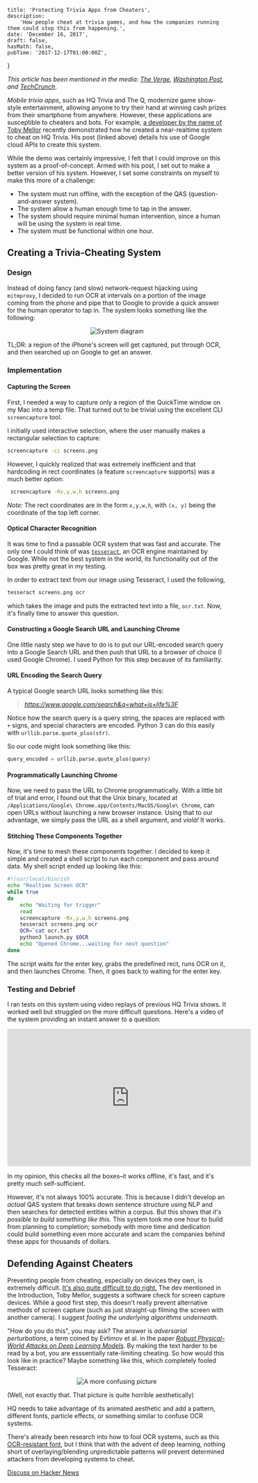 	title: 'Protecting Trivia Apps from Cheaters',
	description:
		'How people cheat at trivia games, and how the companies running them could stop this from happening.',
	date: 'December 16, 2017',
	draft: false,
	hasMath: false,
	pubTime: '2017-12-17T01:00:00Z',
}

_This article has been mentioned in the media: [The Verge](https://www.theverge.com/2017/12/25/16817502/how-to-stop-hq-cheaters), [Washington Post](https://www.washingtonpost.com/graphics/2018/business/hq-trivia/), and [TechCrunch](https://techcrunch.com/2018/03/06/hq-trivia-questions/)_.

_Mobile trivia apps_, such as HQ Trivia and The Q, modernize game show-style entertainment, allowing anyone to try their hand at winning cash prizes from their smartphone from anywhere. However, these applications are susceptible to cheaters and bots. For example, [a developer by the name of Toby Mellor](https://medium.com/@tobymellor/hq-trivia-using-bots-to-win-money-from-online-game-shows-ce2a1b11828b) recently demonstrated how he created a near-realtime system to cheat on HQ Trivia. His post (linked above) details his use of Google cloud APIs to create this system.

While the demo was certainly impressive, I felt that I could improve on this system as a proof-of-concept. Armed with his post, I set out to make a better version of his system. However, I set some constraints on myself to make this more of a challenge:

-   The system must run offline, with the exception of the QAS (question-and-answer system).
-   The system allow a human enough time to tap in the answer.
-   The system should require minimal human intervention, since a human will be using the system in real time.
-   The system must be functional within one hour.

## Creating a Trivia-Cheating System

### Design

Instead of doing fancy (and slow) network-request hijacking using `mitmproxy`, I decided to run OCR at intervals on a portion of the image coming from the phone and pipe that to Google to provide a quick answer for the human operator to tap in. The system looks something like the following:

<center>
	<img src='/static/img/trivia-diagram.svg' alt='System diagram' />
</center>

TL;DR: a region of the iPhone's screen will get captured, put through OCR, and then searched up on Google to get an answer.

### Implementation

#### Capturing the Screen

First, I needed a way to capture only a region of the QuickTime window on my Mac into a temp file. That turned out to be trivial using the excellent CLI `screencapture` tool.

I initially used interactive selection, where the user manually makes a rectangular selection to capture:

```bash
screencapture -ci screens.png
```

However, I quickly realized that was extremely inefficient and that hardcoding in rect coordinates (a feature `screencapture` supports) was a much better option:

```bash
 screencapture -Rx,y,w,h screens.png
```

_Note:_ The rect coordinates are in the form `x,y,w,h`, with `(x, y)` being the coordinate of the top left corner.

#### Optical Character Recognition

It was time to find a passable OCR system that was fast and accurate. The only one I could think of was [`tesseract`](https://github.com/tesseract-ocr/tesseract), an OCR engine maintained by Google. While not the best system in the world, its functionality out of the box was pretty great in my testing.

In order to extract text from our image using Tesseract, I used the following,

```bash
tesseract screens.png ocr
```

which takes the image and puts the extracted text into a file, `ocr.txt`. Now, it's finally time to answer this question.

#### Constructing a Google Search URL and Launching Chrome

One little nasty step we have to do is to put our URL-encoded search query into a Google Search URL and then push that URL to a browser of choice (I used Google Chrome). I used Python for this step because of its familiarity.

#### URL Encoding the Search Query

A typical Google search URL looks something like this:

> _https://www.google.com/search&q=what+is+life%3F_

Notice how the search query is a query string, the spaces are replaced with `+` signs, and special characters are encoded. Python 3 can do this easily with `urllib.parse.quote_plus(str)`.

So our code might look something like this:

```python
query_encoded = urllib.parse.quote_plus(query)
```

#### Programmatically Launching Chrome

Now, we need to pass the URL to Chrome programmatically. With a little bit of trial and error, I found out that the Unix binary, located at `/Applications/Google\ Chrome.app/Contents/MacOS/Google\ Chrome`, can open URLs without launching a new browser instance. Using that to our advantage, we simply pass the URL as a shell argument, and _violà!_ It works.

#### Stitching These Components Together

Now, it's time to mesh these components together. I decided to keep it simple and created a shell script to run each component and pass around data. My shell script ended up looking like this:

```bash
#!/usr/local/bin/zsh
echo "Realtime Screen OCR"
while true
do
    echo "Waiting for trigger"
    read
    screencapture -Rx,y,w,h screens.png
    tesseract screens.png ocr
    OCR=`cat ocr.txt`
    python3 launch.py $OCR
    echo "Opened Chrome...waiting for next question"
done
```

The script waits for the enter key, grabs the predefined rect, runs OCR on it, and then launches Chrome. Then, it goes back to waiting for the enter key.

### Testing and Debrief

I ran tests on this system using video replays of previous HQ Trivia shows. It worked well but struggled on the more difficult questions. Here's a video of the system providing an instant answer to a question:

<center>
	<iframe
		width='560'
		height='315'
		src='https://www.youtube-nocookie.com/embed/F1m6ZyqIvhs?rel=0'
		frameborder='0'
		allow='accelerometer; autoplay; encrypted-media; gyroscope; picture-in-picture'
		allowfullscreen></iframe>
</center>

In my opinion, this checks all the boxes–it works offline, it's fast, and it's pretty much self-sufficient.

However, it's not always 100% accurate. This is because I didn't develop an _actual_ QAS system that breaks down sentence structure using NLP and then searches for detected entities within a corpus. But this shows that _it's possible to build something like this._ This system took me one hour to build from planning to completion; somebody with more time and dedication could build something even more accurate and scam the companies behind these apps for thousands of dollars.

## Defending Against Cheaters

Preventing people from cheating, especially on devices they own, is extremely difficult. [It's also quite difficult to do right.](https://en.wikipedia.org/wiki/Sony_BMG_copy_protection_rootkit_scandal) The dev mentioned in the Introduction, Toby Mellor, suggests a software check for screen capture devices. While a good first step, this doesn't really prevent alternative methods of screen capture (such as just straight-up filming the screen with another camera). I suggest _fooling the underlying algorithms underneath_.

"How do you do this", you may ask? The answer is _adversarial perturbations_, a term coined by Evtimov et al. in the paper _[Robust Physical-World Attacks on Deep Learning Models](https://arxiv.org/abs/1707.08945)_. By making the text harder to be read by a bot, you are esssentially rate-limiting cheating. So how would this look like in practice? Maybe something like this, which completely fooled Tesseract:

<center>
	<img src='/static/img/hq-fooled.png' alt='A more confusing picture' />
</center>

(Well, not exactly that. That picture is quite horrible aesthetically)

HQ needs to take advantage of its animated aesthetic and add a pattern, different fonts, particle effects, or something similar to confuse OCR systems.

There's already been research into how to fool OCR systems, such as this [OCR-resistant font](https://walkerart.org/magazine/sang-mun-defiant-typeface-nsa-privacy), but I think that with the advent of deep learning, nothing short of overlaying/blending unpredictable patterns will prevent determined attackers from developing systems to cheat.

[Discuss on Hacker News](https://news.ycombinator.com/item?id=15944171)
